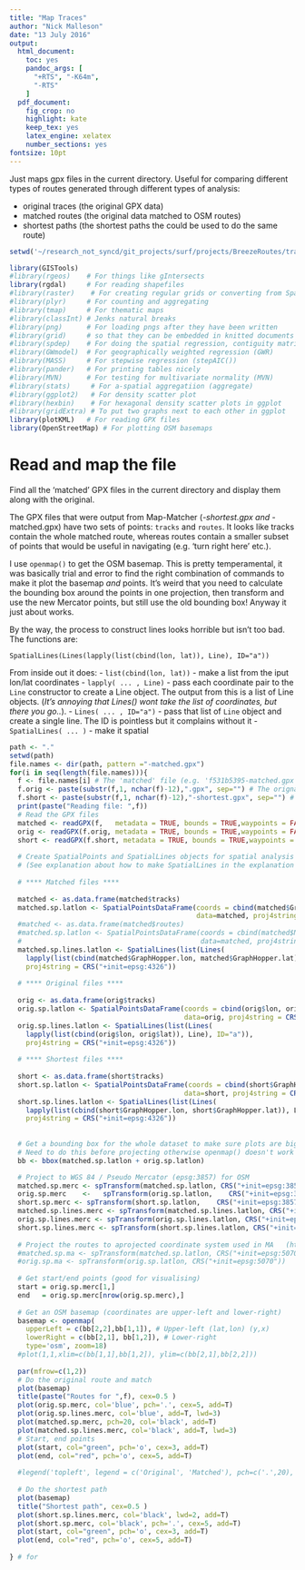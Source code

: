 ```yaml
---
title: "Map Traces"
author: "Nick Malleson"
date: "13 July 2016"
output:
  html_document: 
    toc: yes
    pandoc_args: [
      "+RTS", "-K64m",
      "-RTS"
    ]
  pdf_document:
    fig_crop: no
    highlight: kate
    keep_tex: yes
    latex_engine: xelatex
    number_sections: yes
fontsize: 10pt
---
```


Just maps gpx files in the current directory. Useful for comparing different types of routes generated through different types of analysis:

 - original traces (the original GPX data)
 - matched routes (the original data matched to OSM routes)
 - shortest paths (the shortest paths the could be used to do the same route)

```r
setwd('~/research_not_syncd/git_projects/surf/projects/BreezeRoutes/traces')

library(GISTools)
#library(rgeos)    # For things like gIntersects
library(rgdal)     # For reading shapefiles
#library(raster)    # For creating regular grids or converting from SpatialPixelsDataFrame to raster
#library(plyr)     # For counting and aggregating
#library(tmap)     # For thematic maps
#library(classInt) # Jenks natural breaks
#library(png)      # For loading pngs after they have been written
#library(grid)     # so that they can be embedded in knitted documents
#library(spdep)    # For doing the spatial regression, contiguity matrices, etc.
#library(GWmodel)  # For geographically weighted regression (GWR)
#library(MASS)     # For stepwise regression (stepAIC())
#library(pander)   # For printing tables nicely
#library(MVN)      # For testing for multivariate normality (MVN)
#library(stats)     # For a-spatial aggregatiion (aggregate)
#library(ggplot2)   # For density scatter plot
#library(hexbin)    # For hexagonal density scatter plots in ggplot
#library(gridExtra) # To put two graphs next to each other in ggplot
library(plotKML)   # For reading GPX files
library(OpenStreetMap) # For plotting OSM basemaps
```

# Read and map the file

Find all the 'matched' GPX files in the current directory and display them along with the original.

The GPX files that were output from Map-Matcher (*-shortest.gpx and *-matched.gpx) have two sets of points: `tracks` and `routes`. It looks like tracks contain the whole matched route, whereas routes contain a smaller subset of points that would be useful in navigating (e.g. 'turn right here' etc.).

I use `openmap()` to get the OSM basemap. This is pretty temperamental, it was basically trial and error to find the right combination of commands to make it plot the basemap _and_ points. It's weird that you need to calculate the bounding box around the points in one projection, then transform and use the new Mercator points, but still use the old bounding box! Anyway it just about works.

By the way, the process to construct lines looks horrible but isn't too bad. The functions are:

`SpatialLines(Lines(lapply(list(cbind(lon, lat)), Line), ID="a"))`

From inside out it does:
 - `list(cbind(lon, lat))` - make a list from the iput lon/lat coordinates
 - `lapply( ... , Line)` - pass each coordinate pair to the `Line` constructor to create a Line object. The output from this is a list of Line objects. (_It's annoying that Lines() wont take the list of coordinates, but there you go.._).
 - `Lines( ... , ID="a")` - pass that list of `Line` object and create a single line. The ID is pointless but it complains without it
 - `SpatialLines( ... )` - make it spatial


```r
path <- "."
setwd(path)
file.names <- dir(path, pattern ="-matched.gpx")
for(i in seq(length(file.names))){
  f <- file.names[i] # The 'matched' file (e.g. 'f531b5395-matched.gpx')
  f.orig <- paste(substr(f,1, nchar(f)-12),".gpx", sep="") # The orignal file (f531b5395.gpx)
  f.short <- paste(substr(f,1, nchar(f)-12),"-shortest.gpx", sep="") # The shortest path
  print(paste("Reading file: ",f))
  # Read the GPX files
  matched <- readGPX(f,   metadata = TRUE, bounds = TRUE,waypoints = FALSE, tracks = TRUE, routes = TRUE)
  orig <- readGPX(f.orig, metadata = TRUE, bounds = TRUE,waypoints = FALSE, tracks = TRUE, routes = TRUE)
  short <- readGPX(f.short, metadata = TRUE, bounds = TRUE,waypoints = FALSE, tracks = TRUE, routes = TRUE)
  
  # Create SpatialPoints and SpatialLines objects for spatial analysis using lat/lon cooordinate system.
  # (See explanation about how to make SpatialLines in the explanation above).
  
  # **** Matched files ****
  
  matched <- as.data.frame(matched$tracks)
  matched.sp.latlon <- SpatialPointsDataFrame(coords = cbind(matched$GraphHopper.lon, matched$GraphHopper.lat), 
                                              data=matched, proj4string = CRS("+init=epsg:4326") )
  #matched <- as.data.frame(matched$routes)
  #matched.sp.latlon <- SpatialPointsDataFrame(coords = cbind(matched$NA.lon, matched$NA.lat), 
  #                                            data=matched, proj4string = CRS("+init=epsg:4326") )
  matched.sp.lines.latlon <- SpatialLines(list(Lines(
    lapply(list(cbind(matched$GraphHopper.lon, matched$GraphHopper.lat)), Line), ID="a")),
    proj4string = CRS("+init=epsg:4326"))
  
  # **** Original files ****
  
  orig <- as.data.frame(orig$tracks)
  orig.sp.latlon <- SpatialPointsDataFrame(coords = cbind(orig$lon, orig$lat), 
                                           data=orig, proj4string = CRS("+init=epsg:4326") )
  orig.sp.lines.latlon <- SpatialLines(list(Lines(
    lapply(list(cbind(orig$lon, orig$lat)), Line), ID="a")),
    proj4string = CRS("+init=epsg:4326"))
  
  # **** Shortest files ****
  
  short <- as.data.frame(short$tracks)
  short.sp.latlon <- SpatialPointsDataFrame(coords = cbind(short$GraphHopper.lon, short$GraphHopper.lat), 
                                           data=short, proj4string = CRS("+init=epsg:4326") )
  short.sp.lines.latlon <- SpatialLines(list(Lines(
    lapply(list(cbind(short$GraphHopper.lon, short$GraphHopper.lat)), Line), ID="a")),
    proj4string = CRS("+init=epsg:4326"))
  
  
  # Get a bounding box for the whole dataset to make sure plots are big enough
  # Need to do this before projecting otherwise openmap() doesn't work (not sure why)
  bb <- bbox(matched.sp.latlon + orig.sp.latlon)

  # Project to WGS 84 / Pseudo Mercator (epsg:3857) for OSM
  matched.sp.merc <- spTransform(matched.sp.latlon, CRS("+init=epsg:3857"))
  orig.sp.merc    <-   spTransform(orig.sp.latlon,    CRS("+init=epsg:3857"))
  short.sp.merc <- spTransform(short.sp.latlon,    CRS("+init=epsg:3857"))
  matched.sp.lines.merc <- spTransform(matched.sp.lines.latlon, CRS("+init=epsg:3857"))
  orig.sp.lines.merc <- spTransform(orig.sp.lines.latlon, CRS("+init=epsg:3857"))
  short.sp.lines.merc <- spTransform(short.sp.lines.latlon, CRS("+init=epsg:3857"))
  
  # Project the routes to aprojected coordinate system used in MA   (https://www.arcgis.com/home/item.html?id=d075ba0b6b5e4d71b596e882493f7789)
  #matched.sp.ma <- spTransform(matched.sp.latlon, CRS("+init=epsg:5070"))
  #orig.sp.ma <- spTransform(orig.sp.latlon, CRS("+init=epsg:5070"))
  
  # Get start/end points (good for visualising)
  start = orig.sp.merc[1,]
  end   = orig.sp.merc[nrow(orig.sp.merc),]
  
  # Get an OSM basemap (coordinates are upper-left and lower-right)
  basemap <- openmap(
    upperLeft = c(bb[2,2],bb[1,1]), # Upper-left (lat,lon) (y,x)
    lowerRight = c(bb[2,1], bb[1,2]), # Lower-right
    type='osm', zoom=18)
  #plot(1,1,xlim=c(bb[1,1],bb[1,2]), ylim=c(bb[2,1],bb[2,2]))
  
  par(mfrow=c(1,2))
  # Do the original route and match
  plot(basemap)
  title(paste("Routes for ",f), cex=0.5 )
  plot(orig.sp.merc, col='blue', pch='.', cex=5, add=T)
  plot(orig.sp.lines.merc, col='blue', add=T, lwd=3)
  plot(matched.sp.merc, pch=20, col='black', add=T)
  plot(matched.sp.lines.merc, col='black', add=T, lwd=3)
  # Start, end points
  plot(start, col="green", pch='o', cex=3, add=T)
  plot(end, col="red", pch='o', cex=5, add=T)
  
  #legend('topleft', legend = c('Original', 'Matched'), pch=c('.',20), col=c('blue','black'))
  
  # Do the shortest path
  plot(basemap)
  title("Shortest path", cex=0.5 )
  plot(short.sp.lines.merc, col='black', lwd=2, add=T)
  plot(short.sp.merc, col='black', pch='.', cex=5, add=T)
  plot(start, col="green", pch='o', cex=3, add=T)
  plot(end, col="red", pch='o', cex=5, add=T)
  
} # for


```


